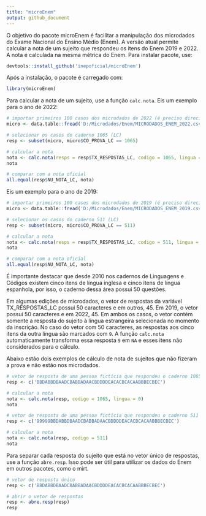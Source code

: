 ```yaml
---
title: "microEnem"
output: github_document
---
```


O objetivo do pacote microEnem é facilitar a manipulação dos microdados do Exame Nacional do Ensino Médio (Enem). A versão atual permite calcular a nota de um sujeito que respondeu os itens do Enem 2019 e 2022. A nota é calculada na mesma métrica do Enem. Para instalar pacote, use:

```r
devtools::install_github('inepoficial/microEnem')
```

Após a instalação, o pacote é carregado com:

```r
library(microEnem)
```

Para calcular a nota de um sujeito, use a função `calc.nota`. Eis um exemplo para o ano de 2022:

```r
# importar primeiros 100 casos dos microdados de 2022 (é preciso direcionar para a pasta onde o arquivo se localiza)
micro <- data.table::fread('D:/Microdados/Enem/MICRODADOS_ENEM_2022.csv', nrows = 100)

# selecionar os casos do caderno 1065 (LC)
resp <- subset(micro, micro$CO_PROVA_LC == 1065)

# calcular a nota
nota <- calc.nota(resps = resp$TX_RESPOSTAS_LC, codigo = 1065, lingua = resp$TP_LINGUA)
nota

# comparar com a nota oficial
all.equal(resp$NU_NOTA_LC, nota)
```


Eis um exemplo para o ano de 2019:

```r
# importar primeiros 100 casos dos microdados de 2019 (é preciso direcionar para a pasta onde o arquivo se localiza)
micro <- data.table::fread('D:/Microdados/Enem/MICRODADOS_ENEM_2019.csv', nrows = 100)

# selecionar os casos do caderno 511 (LC)
resp <- subset(micro, micro$CO_PROVA_LC == 511)

# calcular a nota
nota <- calc.nota(resps = resp$TX_RESPOSTAS_LC, codigo = 511, lingua = resp$TP_LINGUA)
nota

# comparar com a nota oficial
all.equal(resp$NU_NOTA_LC, nota)
```

É importante destacar que desde 2010 nos cadernos de Linguagens e Códigos existem cinco itens de língua inglesa e cinco itens de língua espanhola, por isso, o caderno dessa área possui 50 questões.

Em algumas edições de microdados, o vetor de respostas da variável TX_RESPOSTAS_LC possui 50 caracteres e em outros, 45. Em 2019, o vetor possui 50 caracteres e em 2022, 45. Em ambos os casos, o vetor contém somente a resposta do sujeito à língua estrangeira selecionada no momento da inscrição. No caso do vetor com 50 caracteres, as respostas aos cinco itens da outra língua são marcados com `9`. A função `calc.nota` automaticamente transforma essa resposta `9` em `NA` e esses itens não considerados para o cálculo.

Abaixo estão dois exemplos de cálculo de nota de sujeitos que não fizeram a prova e não estão nos microdados.


```r
# vetor de resposta de uma pessoa fictícia que respondeu o caderno 1065 de LC em 2022 (45 caracteres)
resp <- c('BBDABBDBAADCBABBADAACBDDDDEACACBCACAABBBECBEC')

# calcular a nota
nota <- calc.nota(resp, codigo = 1065, lingua = 0)
nota

# vetor de resposta de uma pessoa fictícia que respondeu o caderno 511 de LC em 2019 (50 caracteres)
resp <- c('99999BBDABBDBAADCBABBADAACBDDDDEACACBCACAABBBECBEC')

# calcular a nota
nota <- calc.nota(resp, codigo = 511)
nota

```

Para separar cada resposta do sujeito que está no vetor único de respostas, use a função `abre.resp`. Isso pode ser útil para utilizar os dados do Enem em outros pacotes, como o mirt.

```r
# vetor de resposta único
resp <- c('BBDABBDBAADCBABBADAACBDDDDEACACBCACAABBBECBEC')

# abrir o vetor de respostas
resp <- abre.resp(resp)
resp

```

